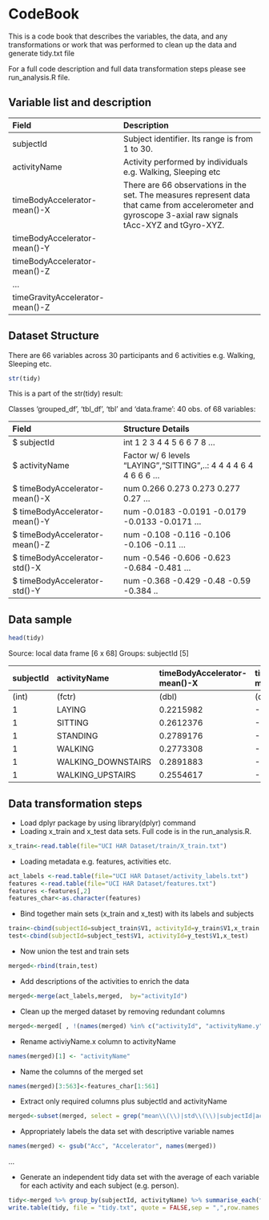 CodeBook
========================================================
This is a code book that describes the variables, the data, and any transformations or work that was performed to clean up the data and generate tidy.txt file

For a full code description and full data transformation steps please see run_analysis.R file. 

## Variable list and description


| Field   |      Description      | 
|:----------|:-------------|
| subjectId |  Subject identifier. Its range is from 1 to 30. |
| activityName | Activity performed by individuals e.g. Walking, Sleeping etc | 
| timeBodyAccelerator-mean()-X | There are 66 observations in the set. The measures represent data that came from accelerometer and gyroscope 3-axial raw signals tAcc-XYZ and tGyro-XYZ. | 
| timeBodyAccelerator-mean()-Y ||
| timeBodyAccelerator-mean()-Z ||
| ... ||
| timeGravityAccelerator-mean()-Z ||


## Dataset Structure
There are 66 variables across 30 participants and 6 activities e.g. Walking, Sleeping etc. 
```r
str(tidy)
```
This is a part of the str(tidy) result:

Classes ‘grouped_df’, ‘tbl_df’, ‘tbl’ and 'data.frame':	40 obs. of  68 variables:

| Field   |      Structure Details      | 
|:----------|:-------------|
|$ subjectId| int  1 2 3 4 4 5 6 6 7 8 ...|
|$ activityName                          |  Factor w/ 6 levels "LAYING","SITTING",..: 4 4 4 4 6 4 4 6 6 6 ...|
|$ timeBodyAccelerator-mean()-X          |  num  0.266 0.273 0.273 0.277 0.27 ...|
| $ timeBodyAccelerator-mean()-Y          |  num  -0.0183 -0.0191 -0.0179 -0.0133 -0.0171 ...|
|$ timeBodyAccelerator-mean()-Z          |  num  -0.108 -0.116 -0.106 -0.106 -0.11 ...|
| $ timeBodyAccelerator-std()-X           |  num  -0.546 -0.606 -0.623 -0.684 -0.481 ...|
| $ timeBodyAccelerator-std()-Y           |  num  -0.368 -0.429 -0.48 -0.59 -0.384 ..|
 
## Data sample
```r
head(tidy)
```
Source: local data frame [6 x 68]
Groups: subjectId [5]

| subjectId   |      activityName      | timeBodyAccelerator-mean()-X |timeBodyAccelerator-mean()-Y|timeBodyAccelerator-mean()-Z|...|
|:----------|:-------------|:-------------|:-------------|:-------------|:-------------|
|      (int)|           (fctr) |                       (dbl) |                       (dbl) |                       (dbl)|...|
|        1 |            LAYING |           0.2215982 |                -0.040513953|                   -0.1132036||
|        1 |           SITTING  |          0.2612376 |                -0.001308288 |                  -0.1045442||
|       1 |          STANDING  |          0.2789176 |                -0.016137590 |                  -0.1106018||
|        1 |           WALKING    |        0.2773308 |                -0.017383819 |                  -0.1111481||
|        1 |WALKING_DOWNSTAIRS   |         0.2891883 |                -0.009918505  |                 -0.1075662||
|        1 |  WALKING_UPSTAIRS   |         0.2554617 |                -0.023953149  |                 -0.0973020||
## Data transformation steps
* Load dplyr package by using library(dplyr) command
* Loading x_train and x_test data sets. Full code is in the run_analysis.R.
```r
x_train<-read.table(file="UCI HAR Dataset/train/X_train.txt")
```
* Loading metadata e.g. features, activities etc.
```r
act_labels <-read.table(file="UCI HAR Dataset/activity_labels.txt")
features <-read.table(file="UCI HAR Dataset/features.txt")
features <-features[,2]
features_char<-as.character(features)
```

* Bind together main sets (x_train and x_test) with its labels and subjects
```r
train<-cbind(subjectId=subject_train$V1, activityId=y_train$V1,x_train )
test<-cbind(subjectId=subject_test$V1, activityId=y_test$V1,x_test)
```
* Now union the test and train sets 
```r
merged<-rbind(train,test)
```
* Add descriptions of the activities to enrich the data
```r
merged<-merge(act_labels,merged,  by="activityId")
```

* Clean up the merged dataset by removing redundant columns
```r
merged<-merged[ , !(names(merged) %in% c("activityId", "activityName.y"))]
```

* Rename activiyName.x column to activityName
```r
names(merged)[1] <- "activityName"
```
* Name the columns of the merged set 
```r
names(merged)[3:563]<-features_char[1:561]
```

* Extract only required columns plus subjectId and activityName
```r
merged<-subset(merged, select = grep("mean\\(\\)|std\\(\\)|subjectId|activityName", names(merged),value=T))
```
* Appropriately labels the data set with descriptive variable names
```r
names(merged) <- gsub("Acc", "Accelerator", names(merged))
```

...


* Generate an independent tidy data set with the average of each variable  for each activity and each subject (e.g. person).
```r
tidy<-merged %>% group_by(subjectId, activityName) %>% summarise_each(funs(mean))
write.table(tidy, file = "tidy.txt", quote = FALSE,sep = ",",row.names = FALSE)

```




